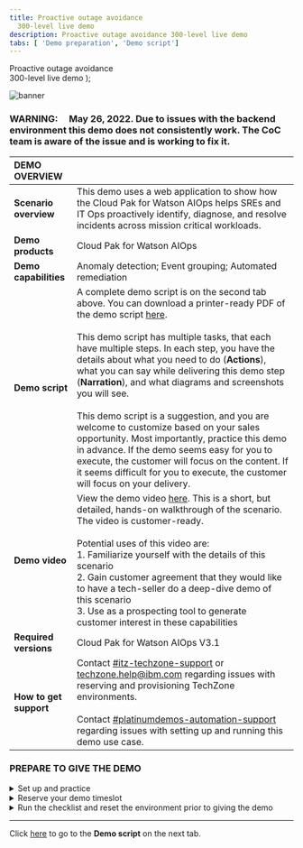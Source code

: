 ```yaml
---
title: Proactive outage avoidance
  300-level live demo
description: Proactive outage avoidance 300-level live demo
tabs: [ 'Demo preparation', 'Demo script']
---
```


  <span>
    Proactive outage avoidance <br/> 300-level live demo
  </span> );

![banner](./images/proactive-outage-avoidance-300-prep-github-banner.jpg)

<span id="top"></span>

### **WARNING**:     May 26, 2022. Due to issues with the backend environment this demo does not consistently work. The CoC team is aware of the issue and is working to fix it.

| DEMO OVERVIEW | |
| :--- | :--- |
| **Scenario overview** | This demo uses a web application to show how the Cloud Pak for Watson AIOps helps SREs and IT Ops proactively identify, diagnose, and resolve incidents across mission critical workloads. |
| **Demo products** | Cloud Pak for Watson AIOps |
| **Demo capabilities** | Anomaly detection; Event grouping; Automated remediation |
| **Demo script** | A complete demo script is on the second tab above. You can download a printer-ready PDF of the demo script <a href="./300-Incident-Resolution-Demo-Script.pdf" target="_blank" rel="noreferrer">here</a>. <br/><br/> This demo script has multiple tasks, that each have multiple steps. In each step, you have the details about what you need to do (**Actions**), what you can say while delivering this demo step (**Narration**), and what diagrams and screenshots you will see. <br/><br/> This demo script is a suggestion, and you are welcome to customize based on your sales opportunity. Most importantly, practice this demo in advance. If the demo seems easy for you to execute, the customer will focus on the content. If it seems difficult for you to execute, the customer will focus on your delivery. |
| **Demo video** | View the demo video <a href="https://ibm.ent.box.com/s/s6gj05hjc7h0zyvpykc32r71i3xr2ilb" target="_blank" rel="noreferrer">here</a>. This is a short, but detailed, hands-on walkthrough of the scenario. The video is customer-ready. <br/> <br/> Potential uses of this video are: <br/> 1. Familiarize yourself with the details of this scenario <br/> 2. Gain customer agreement that they would like to have a tech-seller do a deep-dive demo of this scenario <br/> 3. Use as a prospecting tool to generate customer interest in these capabilities |
| **Required versions** | Cloud Pak for Watson AIOps V3.1 |
| **How to get support** | Contact <a href="https://ibm-cloud.slack.com/archives/C0124J683GW" target="_blank" rel="noreferrer">#itz-techzone-support</a> or <a href="mailto:techzone.help@ibm.com">techzone.help@ibm.com</a> regarding issues with reserving and provisioning TechZone environments. <br/><br/> Contact <a href="https://ibm-cloud.slack.com/archives/C0216F39ACU" target="_blank" rel="noreferrer">#platinumdemos-automation-support</a> regarding issues with setting up and running this demo use case. |

### **PREPARE TO GIVE THE DEMO**

<details>

<summary>Set up and practice</summary>
<br/>

You will need to complete these steps:

<br/>

1. Register for access to the <a href="https://cmc.coc-ibm.com/registration" target="_blank" rel="noreferrer">Center of Competency</a> (CoC).

<br/>

2. Once you get an email confirming your access credentials, go to the CoC's <a href="https://cmc.coc-ibm.com/aiops" target="_blank" rel="noreferrer">Watson AIOps</a> cluster page.

<br/>

3. On the cluster page, you will see several clusters. You will be using the **Qui Gon** cluster.

<br/>

<InlineNotification><strong>IMPORTANT</strong>: Watson AIOps is NOT currently multi-tenant. Therefore, only ONE USER can use the environment at a time. Otherwise, you risk overwriting/undoing other users’ demos. You must reserve your timeslot. The reservations are NOT self-enforcing, meaning it’s up to everyone to adhere to only using the demo during the time you’ve reserved and ensuring you finish up prior to the next person’s time slot.</InlineNotification>

<br/>

4.	Reserve the **Qui Gon** cluster for a self-enablement session by following the steps below:<br/>a. Click **Reservations** to access <a href="https://cmc.coc-ibm.com/calendar/qui-gon" target="_blank" rel="noreferrer">Qui Gon's Demo Schedule</a>.<br/><img src="https://raw.githubusercontent.com/ibm-garage-tsa/platinum-demos/master/src/pages/300-watson-aiops-proactive-incident-resolution/images/4a.png" width="300" /><br/>b. To easily view the duration of reservations and avoid interfering with existing reservations, click **week** at the top right to access the weekly calendar view, or you can click individual reservations to see details.<br/><img src="https://raw.githubusercontent.com/ibm-garage-tsa/platinum-demos/master/src/pages/300-watson-aiops-proactive-incident-resolution/images/4b.png" width="800" /><br/>c. Click a date of interest in the calendar, and a reservation pop-up window will open.<br/><img src="https://raw.githubusercontent.com/ibm-garage-tsa/platinum-demos/master/src/pages/300-watson-aiops-proactive-incident-resolution/images/4c.png" width="800" /><br/>d. To ensure you have sufficient time to set up, practice, and clean up, reserve one to two hours (1). Choose **Self enablement** (2). You don’t need any opportunity or revenue details to use the cluster for self-enablement. Then, click **Reserve Time** (3).<br/><img src="https://raw.githubusercontent.com/ibm-garage-tsa/platinum-demos/master/src/pages/300-watson-aiops-proactive-incident-resolution/images/4d.png" width="400" />

<br/>

5. In the <a href="https://cmc.coc-ibm.com/cluster/qui-gon" target="_blank" rel="noreferrer">Qui Gon cluster details</a> page, go through the list of systems and test that you can log in to each of them with the provided credentials. <br/><br/> **Notes**: <br/> • For logging in to the IBM Automation Hub, use OpenShift as the authentication method. <br/> • The Slack channel you will use is called **#qui-gon-qotd**.<br/><img src="https://raw.githubusercontent.com/ibm-garage-tsa/platinum-demos/master/src/pages/300-watson-aiops-proactive-incident-resolution/images/5-cluster-details.png" width="800" />

<br/>

6. Practice the demo using the [demo script](/300-watson-aiops-proactive-incident-resolution/demo-script) on the next tab.

<br/>

7. Reset the demo environment by following the steps below (this process takes a minute or two to complete):<br/><br/>a. Go to **Event Manager** and click the **Open menu** icon in the top left corner (1). Then, select **Automations** (2) → **Runbooks** (3).<br/><img src="https://raw.githubusercontent.com/ibm-garage-tsa/platinum-demos/master/src/pages/300-watson-aiops-proactive-incident-resolution/images/event-manager-1.png" width="500" /><br/>b. Click **Run** on the row of the **Reset Ratings Service** runbook.<br/><img src="https://raw.githubusercontent.com/ibm-garage-tsa/platinum-demos/master/src/pages/300-watson-aiops-proactive-incident-resolution/images/event-manager-2.png" width="800" /><br/>c. Click **Start Runbook**.<br/><img src="https://raw.githubusercontent.com/ibm-garage-tsa/platinum-demos/master/src/pages/300-watson-aiops-proactive-incident-resolution/images/event-manager-3.png" width="800" /><br/>d. Click **Run**. <br/><img src="https://raw.githubusercontent.com/ibm-garage-tsa/platinum-demos/master/src/pages/300-watson-aiops-proactive-incident-resolution/images/event-manager-4.png" width="800" /><br/>e. After it runs successfully, click **Complete**.<br/><img src="https://raw.githubusercontent.com/ibm-garage-tsa/platinum-demos/master/src/pages/300-watson-aiops-proactive-incident-resolution/images/event-manager-5.png" width="800" /><br/>f. Provide feedback and rate the runbook (1). Then, click **Runbook worked** (2).<br/><img src="https://raw.githubusercontent.com/ibm-garage-tsa/platinum-demos/master/src/pages/300-watson-aiops-proactive-incident-resolution/images/event-manager-6.png" width="800" /><br/>

<br/>

**[Go to top](#top)**

</details>

<details>

<summary>Reserve your demo timeslot</summary>

<br/> 1. Go to <a href="https://cmc.coc-ibm.com/calendar/qui-gon" target="_blank" rel="noreferrer">Qui Gon's Demo Schedule</a>. <br/><br/> 2. Click a date of interest in the calendar, and a reservation pop-up window will open. <br/><br/> 3. Fill in the details in the pop-up window and reserve your timeslot. <br/><br/>

**Notes**: <br/> • You will need a bit of time to set up prior to giving the demo (e.g., resetting the demo environment). For a customer demo, you will probably need a timeslot of at least two hours (the estimated delivery time for the demo is 30-60 minutes). You will need to reset the demo environment 15-20 minutes before your demo starts. Doing it any earlier may result in incorrect data. <br/> • Make sure to provide opportunity and revenue details.

<br/>

**[Go to top](#top)**

</details>

<details>

<summary>Run the checklist and reset the environment prior to giving the demo</summary>

<br/> 1. Complete the checklist below:

<br/><br/>

▢ Have you registered with the CoC and received the CMC credentials? <br/>
▢ Have you reserved the Qui Gon demo system? <br/>
▢ Have you logged into all the various systems? <br/>
▢ Have you successfully run the Reset Ratings Service runbook? <br/>
▢ Have you validated the reset so that the AI Manager shows no stories? <br/>
▢ Have you seen that all nodes in the topology view are green? <br/>
▢ Have you checked that the Slack test connection succeeded? <br/>
▢ Have you ensured that the QotD golden signals in Instana shows normal behavior (i.e., the erroneous call rate is 0)?

<br/>

2. Open and log in to the systems listed under **Primary Tools/Application UIs** in the <a href="https://cmc.coc-ibm.com/cluster/qui-gon" target="_blank" rel="noreferrer">Qui Gon cluster details</a> page. Open a new tab for each system. <br/><img src="https://raw.githubusercontent.com/ibm-garage-tsa/platinum-demos/master/src/pages/300-watson-aiops-proactive-incident-resolution/images/5-cluster-details.png" width="800" />

<br/>

3. You must reset the environment exactly 15-20 minutes before the demo starts. Reset the demo environment by following the steps below (this process takes a minute or two to complete):<br/><br/>a. Go to **Event Manager** and click the **Open menu** icon in the top left corner (1). Then, select **Automations** (2) → **Runbooks** (3).<br/><img src="https://raw.githubusercontent.com/ibm-garage-tsa/platinum-demos/master/src/pages/300-watson-aiops-proactive-incident-resolution/images/event-manager-1.png" width="500" /><br/>b. Click **Run** on the row of the **Reset Ratings Service** runbook.<br/><img src="https://raw.githubusercontent.com/ibm-garage-tsa/platinum-demos/master/src/pages/300-watson-aiops-proactive-incident-resolution/images/event-manager-2.png" width="800" /><br/>c. Click **Start Runbook**.<br/><img src="https://raw.githubusercontent.com/ibm-garage-tsa/platinum-demos/master/src/pages/300-watson-aiops-proactive-incident-resolution/images/event-manager-3.png" width="800" /><br/>d. Click **Run**. <br/><img src="https://raw.githubusercontent.com/ibm-garage-tsa/platinum-demos/master/src/pages/300-watson-aiops-proactive-incident-resolution/images/event-manager-4.png" width="800" /><br/>e. After it runs successfully, click **Complete**. <br/><img src="https://raw.githubusercontent.com/ibm-garage-tsa/platinum-demos/master/src/pages/300-watson-aiops-proactive-incident-resolution/images/event-manager-5.png" width="800" /><br/>f. Provide feedback and rate the runbook (1). Then, click **Runbook worked** (2).<br/><img src="https://raw.githubusercontent.com/ibm-garage-tsa/platinum-demos/master/src/pages/300-watson-aiops-proactive-incident-resolution/images/event-manager-6.png" width="800" />

<br/>

4. Check that the **#qui-gon-qotd** Slack channel is cleared (no story/incident showing).

<br/>

5. You’re ready to begin your demo! Remember to execute the runbook to reset the environment when the demo is complete.

<br/>

**[Go to top](#top)**

</details>

***

Click [here](/300-watson-aiops-proactive-incident-resolution/demo-script) to go to the **Demo script** on the next tab.
